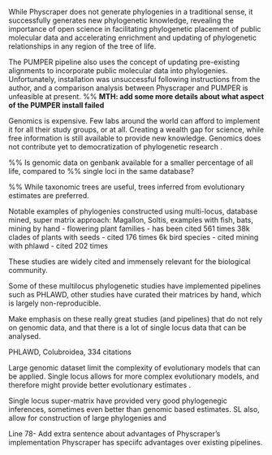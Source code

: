 While Physcraper does not generate phylogenies \textit{de novo} in a traditional sense,
it successfully generates new phylogenetic knowledge, revealing the importance of
open science in facilitating phylogenetic placement of public molecular data and
accelerating enrichment and updating of phylogenetic relationships in any region
of the tree of life.

The PUMPER pipeline \cite{izquierdo2014pumper} also uses the concept of updating
pre-existing alignments to incorporate public molecular data into phylogenies.
Unfortunately, installation was unsuccessful following instructions from the author,
and a comparison analysis between Physcraper and PUMPER is unfeasible at present.
%% **MTH: add some more details about what aspect of the PUMPER install failed**

Genomics is expensive. Few labs around the world can afford
to implement it for all their study groups, or at all. Creating a wealth gap for
science, while free information is still available to provide new knowledge.
Genomics does not contribute yet to democratization of phylogenetic research \cite{li2017enabling}.

%% Is genomic data on genbank available for a smaller percentage of all life, compared to
%% single loci in the same database?

%% While taxonomic trees are useful, trees inferred from evolutionary estimates are
preferred.


Notable examples of phylogenies constructed using multi-locus, database mined, super matrix approach:
Magallon, Soltis, examples with fish, bats,
\cite{magallon2015metacalibrated} mining by hand - flowering plant families - has been cited 561 times
\cite{smith2018constructing} 38k clades of plants with seeds - cited 176 times
\cite{jetz2012global} 6k bird species - cited
\cite{rabosky2018inverse} mining with phlawd - cited 202 times

These studies are widely cited and immensely relevant for the biological community.


Some of these multilocus phylogenetic studies have implemented pipelines such as PHLAWD,
other studies have curated their matrices by hand, which is largely non-reproducible.

Make emphasis on these really great studies (and pipelines) that do not rely on
genomic data, and that there is a lot of single locus data that can be analysed.


\cite{pyron2011phylogeny} PHLAWD, Colubroidea, 334 citations

Large genomic dataset limit the complexity of evolutionary models that can be applied.
Single locus allows for more complex evolutionary models, and therefore might
provide better evolutionary estimates \cite{}.

Single locus super-matrix have provided very good phylogenegic inferences, sometimes even better than genomic based estimates. SL also, allow for construction of large phylogenies and

Line 78- Add extra sentence about advantages of Physcraper's implementation
Physcraper has speciifc advantages over existing pipelines.
